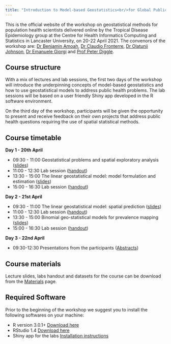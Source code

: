 ```yaml
---
title: "Introduction to Model-based Geostatistics<br/>for Global Public Health"
---
```


<script>
   $(document).ready(function() {
     $head = $('#header');
     $head.prepend('<img src=\"logo.jpg\" style=\"float: right;width: 150px;\"/>')
   });
</script>

This is the official website of the workshop on geostatistical methods for population health scientists delivered online by the Tropical Disease Epidemiology group at the Centre for Health Informatics Computing and Statistics in Lancaster University, on 20-22 April 2021. The convenors of the workshop are: [Dr Benjamin Amoah](http://chicas.lancaster-university.uk/people/amoah.html), [Dr Claudio Fronterre](http://chicas.lancaster-university.uk/people/fronterre.html), [Dr Olatunji Johnson](http://chicas.lancaster-university.uk/people/johnsono.html), [Dr Emanuele Giorgi](http://chicas.lancaster-university.uk/people/giorgi.html) and [Prof Peter Diggle](http://chicas.lancaster-university.uk/people/diggle.html). 

 
## Course structure

With a mix of lectures and lab sessions, the first two days of the workshop will introduce the underpinning concepts of model-based geostatistics and how to use geostatistical models to address public health problems. The lab sessions will be based on a user friendly Shiny app developed in the R software environment. 

On the third day of the workshop, participants will be given the opportunity to present and receive feedback on their own projects that address public health questions requiring the use of spatial statistical methods. 

## Course timetable

**Day 1 - 20th April** 

- 09:30 - 11:00  Geostatistical problems and spatial exploratory analysis ([slides](materials/slides/Lecture1.pdf)) 
- 11:00 - 12:30 Lab session ([handout](materials/labs/Lab1.pdf))
- 13:30 - 15:00 The linear geostatistical model: model formulation and estimation  ([slides](materials/slides/Lecture2.pdf))
- 15:00 - 16:30 Lab session ([handout](materials/labs/Lab2.pdf))

**Day 2 - 21st April** 

- 09:30 - 11:00  The linear geostatistical model: spatial prediction ([slides](materials/slides/Lecture3.pdf))
- 11:00 - 12:30 Lab session ([handout](materials/labs/Lab3.pdf))
- 13:30 - 15:00 Binomial geo-statistical models for prevalence mapping ([slides](materials/slides/Lecture4.pdf)) 
- 15:00 - 16:30 Lab session ([handout](materials/labs/Lab4.pdf))

**Day 3 - 22nd April** 

- 09:30-12:30 Presentations from the participants ([Abstracts](presentations.html))

## Course materials

Lecture slides, labs handout and datasets for the course can be download from 
the [Materials](materials.html) page.

## Required Software

Prior to the beginning of the workshop we suggest you to install the following 
softwares on your machine:

* R version 3.0.1+ [Download here](https://cran.rstudio.com/)
* RStudio 1.4 [Download here](https://rstudio.com/products/rstudio/download/#download)
* Shiny app for the labs [Installation instructions](https://github.com/olatunjijohnson/MBGapp#installation)
